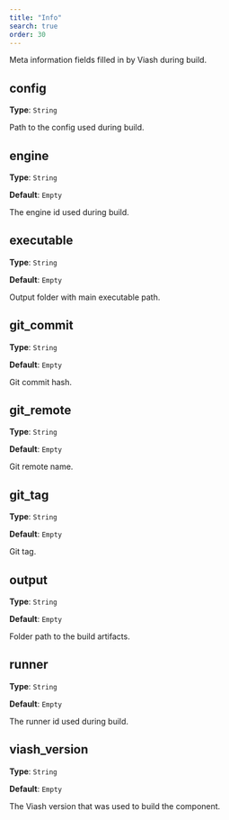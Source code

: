 ```yaml
---
title: "Info"
search: true
order: 30
---
```


Meta information fields filled in by Viash during build.

## config

**Type**: `String`

Path to the config used during build.

## engine

**Type**: `String`

**Default**: `Empty`

The engine id used during build.

## executable

**Type**: `String`

**Default**: `Empty`

Output folder with main executable path.

## git_commit

**Type**: `String`

**Default**: `Empty`

Git commit hash.

## git_remote

**Type**: `String`

**Default**: `Empty`

Git remote name.

## git_tag

**Type**: `String`

**Default**: `Empty`

Git tag.

## output

**Type**: `String`

**Default**: `Empty`

Folder path to the build artifacts.

## runner

**Type**: `String`

**Default**: `Empty`

The runner id used during build.

## viash_version

**Type**: `String`

**Default**: `Empty`

The Viash version that was used to build the component.
